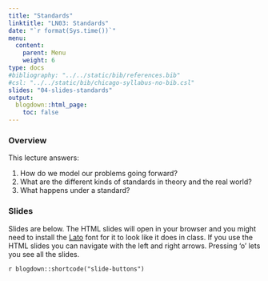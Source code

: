 ```yaml
---
title: "Standards"
linktitle: "LN03: Standards"
date: "`r format(Sys.time())`"
menu:
  content:
    parent: Menu
    weight: 6
type: docs
#bibliography: "../../static/bib/references.bib"
#csl: "../../static/bib/chicago-syllabus-no-bib.csl"
slides: "04-slides-standards"
output:
  blogdown::html_page:
    toc: false
---
```


### Overview

This lecture answers:

1. How do we model our problems going forward?
2. What are the different kinds of standards in theory and the real world?
3. What happens under a standard?

### Slides

Slides are below. 
The HTML slides will open in your browser and you might need to install the [Lato](https://fonts.google.com/specimen/Lato) font for it to look like it does in class.
If you use the HTML slides you can navigate with the left and right arrows.
Pressing 'o' lets you see all the slides.

`r blogdown::shortcode("slide-buttons")`


